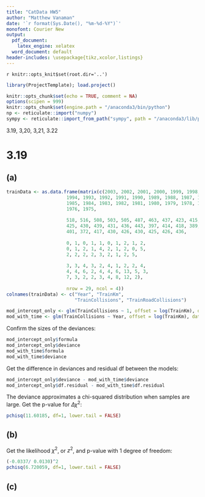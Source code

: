 ```yaml
---
title: "CatData HW5"
author: "Matthew Vanaman"
date: '`r format(Sys.Date(), "%m-%d-%Y")`'
monofont: Courier New
output:
  pdf_document: 
    latex_engine: xelatex
  word_document: default
header-includes: \usepackage{tikz,xcolor,listings}
---
```

`r knitr::opts_knit$set(root.dir='..')`

```r
library(ProjectTemplate); load.project()
```

```r
knitr::opts_chunk$set(echo = TRUE, comment = NA)
options(scipen = 999)
knitr::opts_chunk$set(engine.path = "/anaconda3/bin/python")
np <- reticulate::import("numpy")
sympy <- reticulate::import_from_path("sympy", path = "/anaconda3/lib/python3.7/site-packages")
```

3.19, 3,20, 3,21, 3.22

# 3.19

## (a)

```r
trainData <- as.data.frame(matrix(c(2003, 2002, 2001, 2000, 1999, 1998, 1997, 1996, 1995, 
                      1994, 1993, 1992, 1991, 1990, 1989, 1988, 1987, 1986, 
                      1985, 1984, 1983, 1982, 1981, 1980, 1979, 1978, 1977, 
                      1976, 1975,
                      
                      518, 516, 508, 503, 505, 487, 463, 437, 423, 415, 
                      425, 430, 439, 431, 436, 443, 397, 414, 418, 389, 
                      401, 372, 417, 430, 426, 430, 425, 426, 436,
                      
                      0, 1, 0, 1, 1, 0, 1, 2, 1, 2, 
                      0, 1, 2, 1, 4, 2, 1, 2, 0, 5, 
                      2, 2, 2, 2, 3, 2, 1, 2, 5,
                      
                      3, 3, 4, 3, 2, 4, 1, 2, 2, 4, 
                      4, 4, 6, 2, 4, 4, 6, 13, 5, 3, 
                      7, 3, 2, 2, 3, 4, 8, 12, 2), 
                    
                      nrow = 29, ncol = 4))
colnames(trainData) <- c("Year", "TrainKm", 
                         "TrainCollisions", "TrainRoadCollisions")
```

```r
mod_intercept_only <- glm(TrainCollisions ~ 1, offset = log(TrainKm), data=trainData, family = poisson)
mod_with_time <- glm(TrainCollisions ~ Year, offset = log(TrainKm), data=trainData, family = poisson)
```
Confirm the sizes of the deviances:
```r
mod_intercept_only$formula
mod_intercept_only$deviance
mod_with_time$formula
mod_with_time$deviance
```
Get the difference in deviances and residual df between the models:
```r
mod_intercept_only$deviance - mod_with_time$deviance
mod_intercept_only$df.residual - mod_with_time$df.residual
```
The deviance approximates a chi-squared distribution when samples are large. Get the p-value for $\Delta \chi^2$:
```r
pchisq(11.60185, df=1, lower.tail = FALSE)
```


## (b)
Get the likelihood $\chi^2$, or $z^2$, and p-value with 1 degree of freedom:
```r
(-0.0337/ 0.0130)^2
pchisq(6.720059, df=1, lower.tail = FALSE)
```

## (c)


